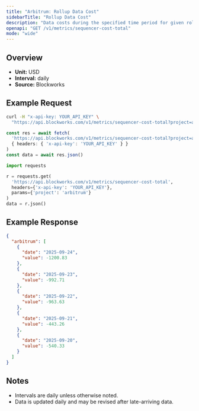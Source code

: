 ```yaml
---
title: "Arbitrum: Rollup Data Cost"
sidebarTitle: "Rollup Data Cost"
description: "Data costs during the specified time period for given rollup."
openapi: "GET /v1/metrics/sequencer-cost-total"
mode: "wide"
---
```


## Overview

- **Unit:** USD
- **Interval:** daily
- **Source:** Blockworks

## Example Request

<CodeGroup>

```bash cURL
curl -H "x-api-key: YOUR_API_KEY" \
  "https://api.blockworks.com/v1/metrics/sequencer-cost-total?project=arbitrum"
```

```typescript TypeScript
const res = await fetch(
  'https://api.blockworks.com/v1/metrics/sequencer-cost-total?project=arbitrum',
  { headers: { 'x-api-key': 'YOUR_API_KEY' } }
)
const data = await res.json()
```

```python Python
import requests

r = requests.get(
  'https://api.blockworks.com/v1/metrics/sequencer-cost-total',
  headers={'x-api-key': 'YOUR_API_KEY'},
  params={'project': 'arbitrum'}
)
data = r.json()
```

</CodeGroup>

## Example Response

```json
{
  "arbitrum": [
    {
      "date": "2025-09-24",
      "value": -1200.83
    },
    {
      "date": "2025-09-23",
      "value": -992.71
    },
    {
      "date": "2025-09-22",
      "value": -963.63
    },
    {
      "date": "2025-09-21",
      "value": -443.26
    },
    {
      "date": "2025-09-20",
      "value": -540.33
    }
  ]
}
```

## Notes
- Intervals are daily unless otherwise noted.
- Data is updated daily and may be revised after late-arriving data.